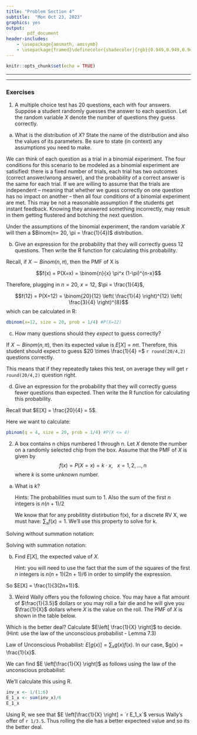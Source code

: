 ```yaml
---
title: "Problem Section 4"
subtitle:  "Mon Oct 23, 2023"
graphics: yes
output: 
        pdf_document
header-includes:
    - \usepackage{amsmath, amssymb}
    - \usepackage{framed}\definecolor{shadecolor}{rgb}{0.949,0.949,0.949}
---
```


```r
knitr::opts_chunk$set(echo = TRUE)

```

* * * 
\begin{shaded}

\textbf{Learning Outcomes}

The problems are designed to build conceptual understanding and problem-solving skills. The emphasis is on learning to find, evaluate and build confidence.
The specific tasks include: 

   - Identify whether the conditions for a binomial experiment are satisfied.
     
   - Calculate binomial probabilities
   
   - Calculate expected value
  
   - Back up and support work with relevant explanations


\end{shaded}


* * *

### Exercises 

1. A multiple choice test has 20 questions, each with four answers. 
Suppose a student randomly guesses the answer to each question. Let the random variable $X$ denote the number of questions they guess correctly. 
  
  a. What is the distribution of $X$? State the name of the distribution and also the values of its parameters. Be sure to state (in context) any assumptions you need to make.
  
We can think of each question as a trial in a binomial experiment. The four conditions for this scenario to be modeled as a binomial experiment are satisified: there is a fixed number of trials, each trial has two outcomes (correct answer/wrong answer), and the probability of a correct answer is the same for each trial. If we are willing to assume that the trials are independent -- meaning that whether we guess correctly on one question has no impact on another -- then all four conditions of a binomial experiment are met. This may be not a reasonable assumption if the students get instant feedback. Knowing they answered something incorrectly, may result in them getting flustered and botching the next question. 

Under the assumptions of the binomial experiment, the random variable $X$ will then a $Binom(n= 20, \pi = \frac{1}{4})$ distribution. 
  
  b. Give an expression for the probability that they will correctly guess 12 questions. Then write the R function for calculating this probability. 
  
Recall, if $X \sim Binom(n, \pi)$, then the PMF of X is

$$f(x) = P(X=x) = \binom{n}{x} \pi^x (1-\pi)^{n-x}$$
  
Therefore, plugging in $n=20$, $x=12$, $\pi = \frac{1}{4}$,

$$f(12) = P(X=12) = \binom{20}{12} \left( \frac{1}{4} \right)^{12} \left( \frac{3}{4} \right)^{8}$$
which can be calculated in R:

```r
dbinom(x=12, size = 20, prob = 1/4) #P(X=12)
```
  
  c. How many questions should they *expect* to guess correctly?
  
If $X \sim Binom(n, \pi)$, then its expected value is $E[X] = n \pi$. Therefore, this student should expect to guess $20 \times \frac{1}{4} =$ `r round(20/4,2)` questions correctly.

This means that if they repeatedly takes this test, on average they will get `r round(20/4,2)` question right. 
  
  d. Give an expression for the probability that they will correctly guess fewer questions than expected. Then write the R function for calculating this probability. 

Recall that $E[X] = \frac{20}{4} = 5$. 

Here we want to calculate:


\begin{align*}
P(X < 5) 
&=P(X \leq 4) \\
&= P(X=0) + P(X=1) + P(X=2) + P(X=3) + P(X=4)\\
&= \sum\limits_{x=0}^{4} P(X=x) \\ 
&= \sum_{x=0}^{4} \binom{20}{x} \left( \frac{1}{4} \right)^x \left( \frac{3}{4}\right)^{20-x}
\end{align*}
 

```r
pbinom(q = 4, size = 20, prob = 1/4) #P(X <= 4)
```


2. A box contains n chips numbered 1 through n. Let $X$ denote the number on a randomly selected chip from the box. Assume that the PMF of $X$ is given by
$$f(x) = P(X = x) = k \cdot x, \ \ \ x = 1,2,\dots,n$$
where $k$ is some unknown number. 

a. What is $k$?  

   Hints: The probabilities must sum to 1. Also the sum of the first $n$ integers is $n(n+1)/2$
   
   We know that for any probilitity distirbution f(x), for a discrete RV X, we must have: $\sum_{x} f(x) = 1$. We'll use this property to solve for k. 
   
   
Solving without summation notation:


\begin{align*}
f(1) + f(2) + \dots + f(n)&= 1 \\
1k + 2k + \dots + nk &= 1 \\
k(1 + 2 + \dots + n) &= 1 \\
k \frac{n(n+1)}{2} &= 1 \tag*{sum of first n integers} \\
k&= \frac{2}{n(n+1)}
\end{align*}
  
Solving with summation notation:


\begin{align*}
\sum_x f(x) &= 1 \\
\sum_x kx &= 1\\
k \sum_x x &= 1\\
k \frac{n(n+1)}{2} &= 1 \tag*{sum of first n integers} \\
k&= \frac{2}{n(n+1)}
\end{align*}

   

b. Find $E\left[X \right]$, the expected value of $X$. 

   Hint: you will need to use the fact that the sum of the squares of the first $n$ integers is $n(n+1)(2n+1)/6$ in order to simplify the expression.


\begin{align*}
E[X] &= \sum_x x f(x) \\
&= \sum_x x kx \\
&= \sum_x kx^2\\
&= k \sum_x x^2 \\
&= k \frac{n(n+1)(2n+1)}{6} \tag*{sum of squares of first n integers}\\
&= \frac{1}{3(2n+1)} \tag*{plug in k from part a}
\end{align*}


So $E[X] = \frac{1}{3(2n+1)}$. 


3. Weird Wally offers you the following choice. You may have a flat amount of $\frac{1}{3.5}$ dollars or you may roll a fair die and he will give you $\frac{1}{X}$ dollars where $X$ is the value on the roll. 
The PMF of $X$ is shown in the table below.


\begin{tabular}{c|c|c|c|c|c|c} \hline
$x$ & 1& 2 & 3 &4 & 5& 6 \\ \hline
$f(x)$& $\frac{1}{6}$ & $\frac{1}{6}$ & $\frac{1}{6}$ &$\frac{1}{6}$ &$\frac{1}{6}$ &$\frac{1}{6}$ \\ \hline
\end{tabular}


Which is the better deal? Calculate $E\left[ \frac{1}{X} \right]$ to decide.  (Hint: use the law of the unconscious probabilist - Lemma 7.3)

Law of Unconscious Probabilist: $E[g(x)] = \sum_x g(x) f(x)$. In our case, $g(x) = \frac{1}{x}$.

We can find $E \left[\frac{1}{X} \right]$ as follows using the law of the unconscious probabilist:


\begin{align*}
E \left[\frac{1}{X} \right] 
&= \sum_x \frac{1}{x} f(x) \\
&= \sum_x \frac{1}{x} \frac{1}{6} \\
&= \frac{1}{6} \sum_x \frac{1}{x} 
\end{align*}


We'll calculate this using R. 

```r
inv_x <- 1/(1:6)
E_1_x <- sum(inv_x)/6
E_1_x
```
Using R, we see that $E \left[\frac{1}{X} \right] = `r E_1_x`$ versus Wally's offer of `r 1/3.5`. Thus rolling the die has a better expecteed value and so its the better deal. 
